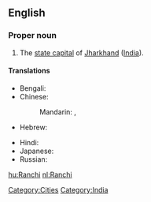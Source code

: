 ==English==
{{wikipedia}}

===Proper noun===
{{en-proper noun}}

# The [[state capital]] of [[Jharkhand]] ([[India]]).

====Translations====
{{trans-top|capital of Jharkhand, India}}
* Bengali: {{t|bn|রাঁচি|sc=Beng}}
* Chinese:
*: Mandarin: {{t|zh|蘭契|sc=Hani}},  {{t|zh|兰契|tr=Lánqì|sc=Hani}}
* Hebrew: {{t|he|ראנצ'י|sc=Hebr}}
{{trans-mid}}
* Hindi: {{t|hi|राँची|tr=rām̐cī|sc=Deva}}
* Japanese: {{t|ja|ラーンチー|tr=Rānchī|sc=Jpan}}
* Russian: {{t|ru|Ранчи|m|tr=Ranči|sc=Cyrl}}
{{trans-bottom}}

[[Category:Cities]]
[[Category:India]]

[[hu:Ranchi]]
[[nl:Ranchi]]